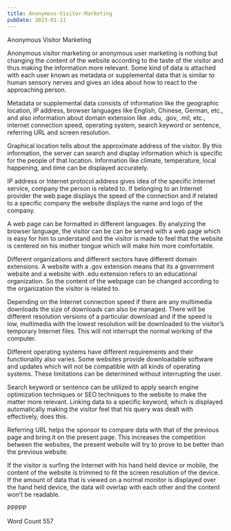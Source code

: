 ```yaml
---
title: Anonymous-Visitor-Marketing
pubDate: 2023-01-11
---
```


Anonymous Visitor Marketing

Anonymous visitor marketing or anonymous user marketing is nothing but changing the content of the website according to the taste of the visitor and thus making the information more relevant. Some kind of data is attached with each user known as metadata or supplemental data that is similar to human sensory nerves and gives an idea about how to react to the approaching person. 

Metadata or supplemental data consists of information like the geographic location, IP address, browser languages like English, Chinese, German, etc., and also information about domain extension like .edu, .gov, .mil, etc., internet connection speed, operating system, search keyword or sentence, referring URL and screen resolution. 

Graphical location tells about the approximate address of the visitor. By this information, the server can search and display information which is specific for the people of that location. Information like climate, temperature, local happening, and time can be displayed accurately.  

IP address or Internet protocol address gives idea of the specific Internet service, company the person is related to. If belonging to an Internet provider the web page displays the speed of the connection and if related to a specific company the website displays the name and logo of the company.

A web page can be formatted in different languages. By analyzing the browser language, the visitor can be can be served with a web page which is easy for him to understand and the visitor is made to feel that the website is centered on his mother tongue which will make him more comfortable. 

Different organizations and different sectors have different domain extensions. A website with a .gov extension means that its a government website and a website with .edu extension refers to an educational organization. So the content of the webpage can be changed according to the organization the visitor is related to. 

Depending on the Internet connection speed if there are any multimedia downloads the size of downloads can also be managed. There will be different resolution versions of a particular download and if the speed is low, multimedia with the lowest resolution will be downloaded to the visitor’s temporary Internet files. This will not interrupt the normal working of the computer. 

Different operating systems have different requirements and their functionality also varies. Some websites provide downloadable software and updates which will not be compatible with all kinds of operating systems. These limitations can be determined without interrupting the user. 

Search keyword or sentence can be utilized to apply search engine optimization techniques or SEO techniques to the website to make the matter more relevant. Linking data to a specific keyword, which is displayed automatically making the visitor feel that his query was dealt with effectively, does this.  

Referring URL helps the sponsor to compare data with that of the previous page and bring it on the present page. This increases the competition between the websites, the present website will try to prove to be better than the previous website. 

If the visitor is surfing the Internet with his hand held device or mobile, the content of the website is trimmed to fit the screen resolution of the device. If the amount of data that is viewed on a normal monitor is displayed over the hand held device, the data will overlap with each other and the content won’t be readable. 

PPPPP

Word Count 557